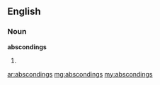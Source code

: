 ==English==

===Noun===
'''abscondings'''

# {{plural of|[[absconding]]}}

[[ar:abscondings]]
[[mg:abscondings]]
[[my:abscondings]]